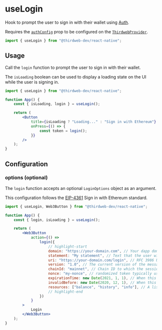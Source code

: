 # useLogin

Hook to prompt the user to sign in with their wallet using [Auth](/wallets/auth).

Requires the [`authConfig`](/references/react/v4/ThirdwebProviderCoreProps#authConfig) prop to be configured
on the [`ThirdwebProvider`](/react-native/ThirdwebProvider).

```jsx
import { useLogin } from "@thirdweb-dev/react-native";
```

## Usage

Call the `login` function to prompt the user to sign in with their wallet.

The `isLoading` boolean can be used to display a loading state on the UI while the user is signing in.

```jsx
import { useLogin } from "@thirdweb-dev/react-native";

function App() {
	const { isLoading, login } = useLogin();

	return (
		<Button
			title={isLoading ? "Loading..." : "Sign in with Ethereum"}
			onPress={() => {
				const token = login();
			}}
		/>
	);
}
```

## Configuration

### options (optional)

The `login` function accepts an optional `LoginOptions` object as an argument.

This configuration follows the [EIP-4361](https://eips.ethereum.org/EIPS/eip-4361) Sign in with Ethereum standard.

```jsx
import { useLogin, Web3Button } from "@thirdweb-dev/react-native";

function App() {
	const { login, isLoading } = useLogin();

	return (
		<Web3Button
			action={() =>
				login({
					// highlight-start
					domain: "https://your-domain.com", // Your dapp domain
					statement: "My statement", // Text that the user will sign
					uri: "https://your-domain.com/login", // RFC 3986 URI referring to the resource that is the subject of the signing
					version: "1.0", // The current version of the message, which MUST be 1 for this specification.
					chainId: "mainnet", // Chain ID to which the session is bound
					nonce: "my-nonce", // randomized token typically used to prevent replay attacks
					expirationTime: new Date(2021, 1, 1), // When this message expires
					invalidBefore: new Date(2020, 12, 1), // When this message becomes valid
					resources: ["balance", "history", "info"], // A list of information or references to information the user wishes to have resolved
					// highlight-end
				})
			}
		>
			Login
		</Web3Button>
	);
}
```
